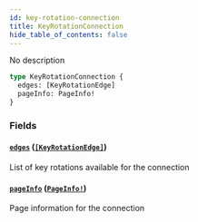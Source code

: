 ```yaml
---
id: key-rotation-connection
title: KeyRotationConnection
hide_table_of_contents: false
---
```



No description

```graphql
type KeyRotationConnection {
  edges: [KeyRotationEdge]
  pageInfo: PageInfo!
}
```


### Fields

#### [`edges`](#) ([`[KeyRotationEdge]`](/docs/testnet/graphql/objects/key-rotation-edge))

List of key rotations available for the connection


#### [`pageInfo`](#) ([`PageInfo!`](/docs/testnet/graphql/objects/page-info))

Page information for the connection




